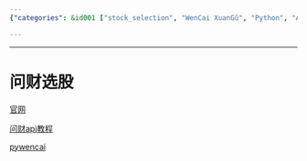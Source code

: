 ```yaml
---
{"categories": &id001 ["stock_selection", "WenCai XuanGǔ", "Python", "API", "finance", "investment", "platform"], "category": "Stock Selection", "date": "2022-11-03 14:24:39", "description": "Introducing '问财选股' (WenCai XuanGǔ), a stock selection platform with an official website and API tutorial. It also has a Python implementation called 'pywencai', providing users with tools for making informed investment decisions.", "tags": *id001, "title": "Discover '问财选股': The Comprehensive Stock Selection Platform and Python Implementation"}

---
```


------

# 问财选股

[官网](http://www.iwencai.com/unifiedmobile/#/home/index)

[问财api教程](https://zhuanlan.zhihu.com/p/539403282?utm_id=0)

[pywencai](https://github.com/zsrl/pywencai)

